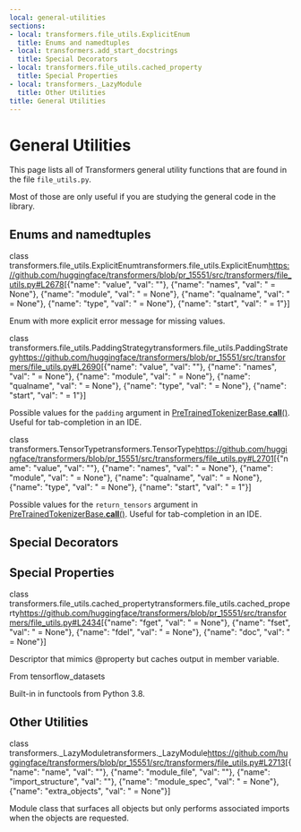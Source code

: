 ```yaml
---
local: general-utilities
sections:
- local: transformers.file_utils.ExplicitEnum
  title: Enums and namedtuples
- local: transformers.add_start_docstrings
  title: Special Decorators
- local: transformers.file_utils.cached_property
  title: Special Properties
- local: transformers._LazyModule
  title: Other Utilities
title: General Utilities
---
```

<script>
</script>
<!--Copyright 2021 The HuggingFace Team. All rights reserved.

Licensed under the Apache License, Version 2.0 (the "License"); you may not use this file except in compliance with
the License. You may obtain a copy of the License at

http://www.apache.org/licenses/LICENSE-2.0

Unless required by applicable law or agreed to in writing, software distributed under the License is distributed on
an "AS IS" BASIS, WITHOUT WARRANTIES OR CONDITIONS OF ANY KIND, either express or implied. See the License for the
specific language governing permissions and limitations under the License.
-->

<h1 id="general-utilities">General Utilities</h1>

This page lists all of Transformers general utility functions that are found in the file `file_utils.py`.

Most of those are only useful if you are studying the general code in the library.


<h2 id="transformers.file_utils.ExplicitEnum">Enums and namedtuples</h2>

<div class="docstring">

<docstring><name>class transformers.file\_utils.ExplicitEnum</name><anchor>transformers.file_utils.ExplicitEnum</anchor><source>https://github.com/huggingface/transformers/blob/pr_15551/src/transformers/file_utils.py#L2678</source><parameters>[{"name": "value", "val": ""}, {"name": "names", "val": " = None"}, {"name": "module", "val": " = None"}, {"name": "qualname", "val": " = None"}, {"name": "type", "val": " = None"}, {"name": "start", "val": " = 1"}]</parameters></docstring>

Enum with more explicit error message for missing values.


</div>

<div class="docstring">

<docstring><name>class transformers.file\_utils.PaddingStrategy</name><anchor>transformers.file_utils.PaddingStrategy</anchor><source>https://github.com/huggingface/transformers/blob/pr_15551/src/transformers/file_utils.py#L2690</source><parameters>[{"name": "value", "val": ""}, {"name": "names", "val": " = None"}, {"name": "module", "val": " = None"}, {"name": "qualname", "val": " = None"}, {"name": "type", "val": " = None"}, {"name": "start", "val": " = 1"}]</parameters></docstring>

Possible values for the `padding` argument in [PreTrainedTokenizerBase.__call__()](/docs/transformers/pr_15551/en/internal/tokenization_utils#transformers.PreTrainedTokenizerBase.__call__). Useful for tab-completion in an
IDE.


</div>

<div class="docstring">

<docstring><name>class transformers.TensorType</name><anchor>transformers.TensorType</anchor><source>https://github.com/huggingface/transformers/blob/pr_15551/src/transformers/file_utils.py#L2701</source><parameters>[{"name": "value", "val": ""}, {"name": "names", "val": " = None"}, {"name": "module", "val": " = None"}, {"name": "qualname", "val": " = None"}, {"name": "type", "val": " = None"}, {"name": "start", "val": " = 1"}]</parameters></docstring>

Possible values for the `return_tensors` argument in [PreTrainedTokenizerBase.__call__()](/docs/transformers/pr_15551/en/internal/tokenization_utils#transformers.PreTrainedTokenizerBase.__call__). Useful for
tab-completion in an IDE.


</div>

<h2 id="transformers.add_start_docstrings">Special Decorators</h2>

<div class="docstring">
</div>

<div class="docstring">
</div>

<div class="docstring">
</div>

<div class="docstring">
</div>

<div class="docstring">
</div>

<h2 id="transformers.file_utils.cached_property">Special Properties</h2>

<div class="docstring">

<docstring><name>class transformers.file\_utils.cached\_property</name><anchor>transformers.file_utils.cached_property</anchor><source>https://github.com/huggingface/transformers/blob/pr_15551/src/transformers/file_utils.py#L2434</source><parameters>[{"name": "fget", "val": " = None"}, {"name": "fset", "val": " = None"}, {"name": "fdel", "val": " = None"}, {"name": "doc", "val": " = None"}]</parameters></docstring>

Descriptor that mimics @property but caches output in member variable.

From tensorflow_datasets

Built-in in functools from Python 3.8.


</div>

<h2 id="transformers._LazyModule">Other Utilities</h2>

<div class="docstring">

<docstring><name>class transformers.\_LazyModule</name><anchor>transformers._LazyModule</anchor><source>https://github.com/huggingface/transformers/blob/pr_15551/src/transformers/file_utils.py#L2713</source><parameters>[{"name": "name", "val": ""}, {"name": "module_file", "val": ""}, {"name": "import_structure", "val": ""}, {"name": "module_spec", "val": " = None"}, {"name": "extra_objects", "val": " = None"}]</parameters></docstring>

Module class that surfaces all objects but only performs associated imports when the objects are requested.


</div>
